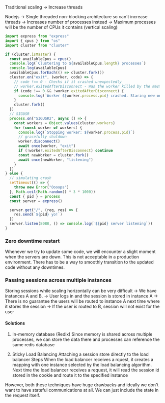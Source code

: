 Traditional scaling
-> Increase threads

Nodejs
-> Single threaded non-blocking architecture so can't increase threads
-> Increases number of processes instead
-> Maximum processes will be the number of CPUs it contains (vertical scaling)

```js
import express from "express"
import { cpus } from "os"
import cluster from "cluster"

if (cluster.isMaster) {
  const availableCpus = cpus()
  console.log(`Clustering to ${availableCpus.length} processes`)
  console.log(availableCpus)
  availableCpus.forEach(() => cluster.fork())
  cluster.on("exit", (worker, code) => {
    // code !== 0 - Checks if it crashed unexpectedly
    // worker.exitedAfterDisconnect - Was the worker killed by the master explicitly using kill() or disconnect()
    if (code !== 0 && !worker.exitedAfterDisconnect) {
      console.log(`Worker ${worker.process.pid} crashed. Staring new one...`)
    }
    cluster.fork()
  })
  // SIGUSR
  process.on("SIGUSR2", async () => {
    const workers = Object.values(cluster.workers)
    for (const worker of workers) {
      console.log(`Stopping worker: ${worker.process.pid}`)
      // gracefully shutdown
      worker.disconnect()
      await once(worker, "exit")
      if (!worker.exitedAfterDisconnect) continue
      const newWorker = cluster.fork()
      await once(newWorker, "listening")
    }
  })
} else {
  // simulating crash
  setTimeout(() => {
    throw new Error("Oooops")
  }, Math.ceil(Math.random() * 3 * 1000))
  const { pid } = process
  const server = express()

  server.get("/", (req, res) => {
    res.send(`${pid} yo!`)
  })
  server.listen(8080, () => console.log(`${pid} server listening`))
}
```

### Zero downtime restart

Whenever we try to update some code, we will encounter a slight moment when the servers are down.
This is not acceptable in a production environment. There has to be a way to smoothly transition to
the updated code without any downtimes.

### Passing sessions across multiple instances

Storing sessions while scaling horizontally can be very difficult
-> We have instances A and B.
-> User logs in and the session is stored in instance A
-> There is no guarantee the users will be routed to instance A next time where it stores the session
-> If the user is routed to B, session will not exist for the user

#### Solutions

1. In-memory database (Redix)
   Since memory is shared across multiple processes,
   we can store the data there and processes can reference the same redis database

2. Sticky Load Balancing
   Attaching a session store directly to the load balancer
   Steps
   When the load balancer receives a rquest, it creates a mapping with one instance selected
   by the load balancing algorithm. Next time the load balancer receives a request, it will read the session id stored in the cookie and route it to the
   specified instance

However, both these techniques have huge drawbacks and ideally we don't want to have stateful communications at all.
We can just include the state in the request itself.
